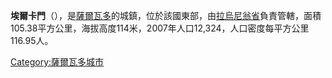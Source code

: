 '''埃爾卡門'''（{{lang-es|El Carmen}}），是[[薩爾瓦多|薩爾瓦多]]的城鎮，位於該國東部，由[[拉烏尼翁省_(薩爾瓦多)|拉烏尼翁省]]負責管轄，面積105.38平方公里，海拔高度114米，2007年人口12,324，人口密度每平方公里116.95人。

{{Coord|13|21|N|88|0|W|display=title}}

{{ElSalvador-geo-stub}}
[[Category:薩爾瓦多城市|Category:薩爾瓦多城市]]